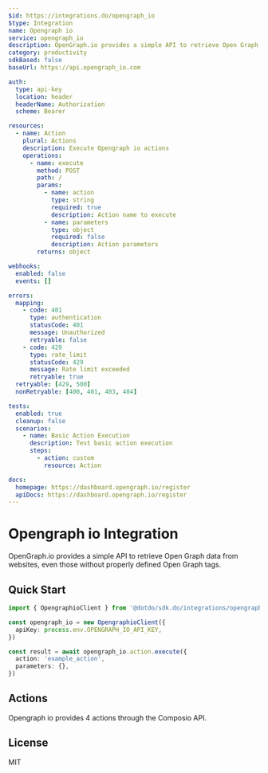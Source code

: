 ```yaml
---
$id: https://integrations.do/opengraph_io
$type: Integration
name: Opengraph io
service: opengraph_io
description: OpenGraph.io provides a simple API to retrieve Open Graph data from websites, even those without properly defined Open Graph tags.
category: productivity
sdkBased: false
baseUrl: https://api.opengraph_io.com

auth:
  type: api-key
  location: header
  headerName: Authorization
  scheme: Bearer

resources:
  - name: Action
    plural: Actions
    description: Execute Opengraph io actions
    operations:
      - name: execute
        method: POST
        path: /
        params:
          - name: action
            type: string
            required: true
            description: Action name to execute
          - name: parameters
            type: object
            required: false
            description: Action parameters
        returns: object

webhooks:
  enabled: false
  events: []

errors:
  mapping:
    - code: 401
      type: authentication
      statusCode: 401
      message: Unauthorized
      retryable: false
    - code: 429
      type: rate_limit
      statusCode: 429
      message: Rate limit exceeded
      retryable: true
  retryable: [429, 500]
  nonRetryable: [400, 401, 403, 404]

tests:
  enabled: true
  cleanup: false
  scenarios:
    - name: Basic Action Execution
      description: Test basic action execution
      steps:
        - action: custom
          resource: Action

docs:
  homepage: https://dashboard.opengraph.io/register
  apiDocs: https://dashboard.opengraph.io/register
---
```


# Opengraph io Integration

OpenGraph.io provides a simple API to retrieve Open Graph data from websites, even those without properly defined Open Graph tags.

## Quick Start

```typescript
import { OpengraphioClient } from '@dotdo/sdk.do/integrations/opengraph_io'

const opengraph_io = new OpengraphioClient({
  apiKey: process.env.OPENGRAPH_IO_API_KEY,
})

const result = await opengraph_io.action.execute({
  action: 'example_action',
  parameters: {},
})
```

## Actions

Opengraph io provides 4 actions through the Composio API.

## License

MIT
